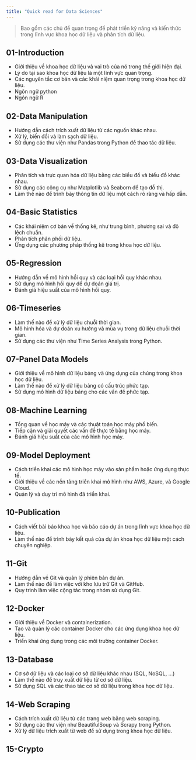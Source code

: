 ```yaml
---
title: "Quick read for Data Sciences"
---
```


>Bao gồm các chủ đề quan trọng để phát triển kỹ năng và kiến thức trong lĩnh vực khoa học dữ liệu và phân tích dữ liệu.

## 01-Introduction
- Giới thiệu về khoa học dữ liệu và vai trò của nó trong thế giới hiện đại.
- Lý do tại sao khoa học dữ liệu là một lĩnh vực quan trọng.
- Các nguyên tắc cơ bản và các khái niệm quan trọng trong khoa học dữ liệu.
- Ngôn ngữ python
- Ngôn ngữ R
  
## 02-Data Manipulation
- Hướng dẫn cách trích xuất dữ liệu từ các nguồn khác nhau.
- Xử lý, biến đổi và làm sạch dữ liệu.
- Sử dụng các thư viện như Pandas trong Python để thao tác dữ liệu.

## 03-Data Visualization
- Phân tích và trực quan hóa dữ liệu bằng các biểu đồ và biểu đồ khác nhau.
- Sử dụng các công cụ như Matplotlib và Seaborn để tạo đồ thị.
- Làm thế nào để trình bày thông tin dữ liệu một cách rõ ràng và hấp dẫn.

## 04-Basic Statistics
- Các khái niệm cơ bản về thống kê, như trung bình, phương sai và độ lệch chuẩn.
- Phân tích phân phối dữ liệu.
- Ứng dụng các phương pháp thống kê trong khoa học dữ liệu.

## 05-Regression
- Hướng dẫn về mô hình hồi quy và các loại hồi quy khác nhau.
- Sử dụng mô hình hồi quy để dự đoán giá trị.
- Đánh giá hiệu suất của mô hình hồi quy.

## 06-Timeseries
- Làm thế nào để xử lý dữ liệu chuỗi thời gian.
- Mô hình hóa và dự đoán xu hướng và mùa vụ trong dữ liệu chuỗi thời gian.
- Sử dụng các thư viện như Time Series Analysis trong Python.

## 07-Panel Data Models
- Giới thiệu về mô hình dữ liệu bảng và ứng dụng của chúng trong khoa học dữ liệu.
- Làm thế nào để xử lý dữ liệu bảng có cấu trúc phức tạp.
- Sử dụng mô hình dữ liệu bảng cho các vấn đề phức tạp.

## 08-Machine Learning
- Tổng quan về học máy và các thuật toán học máy phổ biến.
- Tiếp cận và giải quyết các vấn đề thực tế bằng học máy.
- Đánh giá hiệu suất của các mô hình học máy.

## 09-Model Deployment
- Cách triển khai các mô hình học máy vào sản phẩm hoặc ứng dụng thực tế.
- Giới thiệu về các nền tảng triển khai mô hình như AWS, Azure, và Google Cloud.
- Quản lý và duy trì mô hình đã triển khai.

## 10-Publication
- Cách viết bài báo khoa học và báo cáo dự án trong lĩnh vực khoa học dữ liệu.
- Làm thế nào để trình bày kết quả của dự án khoa học dữ liệu một cách chuyên nghiệp.

## 11-Git
- Hướng dẫn về Git và quản lý phiên bản dự án.
- Làm thế nào để làm việc với kho lưu trữ Git và GitHub.
- Quy trình làm việc cộng tác trong nhóm sử dụng Git.

## 12-Docker
- Giới thiệu về Docker và containerization.
- Tạo và quản lý các container Docker cho các ứng dụng khoa học dữ liệu.
- Triển khai ứng dụng trong các môi trường container Docker.

## 13-Database
- Cơ sở dữ liệu và các loại cơ sở dữ liệu khác nhau (SQL, NoSQL, ...)
- Làm thế nào để truy xuất dữ liệu từ cơ sở dữ liệu.
- Sử dụng SQL và các thao tác cơ sở dữ liệu trong khoa học dữ liệu.

## 14-Web Scraping
- Cách trích xuất dữ liệu từ các trang web bằng web scraping.
- Sử dụng các thư viện như BeautifulSoup và Scrapy trong Python.
- Xử lý dữ liệu trích xuất từ web để sử dụng trong khoa học dữ liệu.

## 15-Crypto
